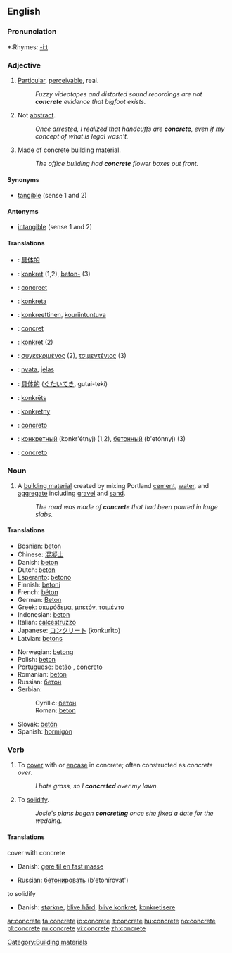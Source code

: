 ==English==

===Pronunciation===
*:Rhymes: [[Rhymes:English:-iːt|-iːt]]

===Adjective===
{{en-adj}}
# [[particular|Particular]], [[perceivable]], real.
#:''Fuzzy videotapes and distorted sound recordings are not '''concrete''' evidence that bigfoot exists.''
# Not [[abstract]].
#:''Once arrested, I realized that handcuffs are '''concrete''', even if my concept of what is legal wasn't.''
# Made of concrete building material.
#:''The office building had '''concrete''' flower boxes out front.''

====Synonyms====
*[[tangible]] (sense 1 and 2)

====Antonyms====
*[[intangible]] (sense 1 and 2)

====Translations====
{{top|particular, perceivable, real}}
{{mid}}
{{bottom}}

{{top|not abstract}}
{{mid}}
{{bottom}}

{{top|made of concrete}}
{{mid}}
{{bottom}}

{{checktrans}}
{{top|translations to be checked}}
*{{ttbc|Chinese}}: [[具体的]]
*{{ttbc|Danish}}: [[konkret]] (1,2), [[beton-]] (3)
*{{ttbc|Dutch}}: [[concreet]]
*{{ttbc|Esperanto}}: [[konkreta]]
*{{ttbc|Finnish}}: [[konkreettinen]], [[kouriintuntuva]]
*{{ttbc|French}}: [[concret]]
*{{ttbc|German}}: [[konkret]] (2)
*{{ttbc|Greek}}: [[συγκεκριμένος]] (2), [[τσιμεντένιος]] (3)
{{mid}}
*{{ttbc|Indonesian}}: [[nyata]], [[jelas]]
*{{ttbc|Japanese}}: [[具体的]] ([[ぐたいてき]], gutai-teki)
*{{ttbc|Latvian}}: [[konkrēts]]
*{{ttbc|Polish}}: [[konkretny]]
*{{ttbc|Portuguese}}: [[concreto]]
*{{ttbc|Russian}}: [[конкретный]] (konkr'étnyj) (1,2), [[бетонный]] (b'etónnyj) (3)
*{{ttbc|Spanish}}: [[concreto]]
{{bottom}}

===Noun===
{{en-noun|-}}
# A [[building material]] created by mixing Portland [[cement]], [[water]], and [[aggregate]] including [[gravel]] and [[sand]].
#:''The road was made of '''concrete''' that had been poured in large slabs.''

====Translations====
{{top|building material}}
*Bosnian: [[beton#Bosnian|beton]] {{m}}
*Chinese: [[混凝土]]
*Danish: [[beton#Danish|beton]]
*Dutch: [[beton]] {{n}}
*[[Esperanto]]: [[betono]]
*Finnish: [[betoni]]
*French: [[béton]] {{m}}
*German: [[Beton]] {{m}}
*Greek: [[σκυρόδεμα]], [[μπετόν]], [[τσιμέντο]]
*Indonesian: [[beton]]
*Italian: [[calcestruzzo]] {{m}}
*Japanese: [[コンクリート]] (konkurīto)
*Latvian: [[betons]] {{m}}
{{mid}}
*Norwegian: [[betong]] {{m}}
*Polish: [[beton]] {{m}}
*Portuguese: [[betão]] {{m}}, [[concreto]] {{m}}
*Romanian: [[beton]] {{n}}
*Russian: [[бетон]] {{m}}
*Serbian:
*:Cyrillic: [[бетон#Serbian|бетон]] {{m}}
*:Roman: [[beton#Serbian|beton]] {{m}}
*Slovak: [[betón]]
*Spanish: [[hormigón]] {{m}}
{{bottom}}

===Verb===
{{en-verb|concret|ing}}
# To [[cover]] with or [[encase]] in concrete; often constructed as ''concrete over''.
#:''I hate grass, so I '''concreted''' over my lawn.''
# To [[solidify]].
#:''Josie's plans began '''concreting''' once she fixed a date for the wedding.''

====Translations====
;cover with concrete
{{top}}
*Danish: [[gøre til en fast masse]]
{{mid}}
*Russian: [[бетонировать]] (b'etonírovat')
{{bottom}}

;to solidify
{{top}}
*Danish: [[størkne]], [[blive hård]], [[blive konkret]], [[konkretisere]]
{{mid}}
{{bottom}}

[[Category:Building materials]]

[[ar:concrete]]
[[fa:concrete]]
[[io:concrete]]
[[it:concrete]]
[[hu:concrete]]
[[no:concrete]]
[[pl:concrete]]
[[ru:concrete]]
[[vi:concrete]]
[[zh:concrete]]